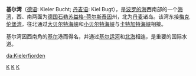 '''基尔湾'''（[[德语|德语]]: Kieler Bucht; [[丹麦语|丹麦语]]: Kiel Bugt），是[[波罗的海|波罗的海]]西南部的一个[[海湾|海湾]]，西、南两面为[[德国|德国]][[石勒苏益格-荷尔斯泰因|石勒苏益格-荷尔斯泰因]]州，北为[[丹麦|丹麦]]诸岛。该湾东接[[梅克伦堡湾|梅克伦堡湾]]，往北通过[[大贝尔特海峡|大贝尔特海峡]]和[[小贝尔特海峡|小贝尔特海峡]]与[[卡特加特海峡|卡特加特海峡]]相接。

基尔湾因西南角的[[基尔|基尔]]港而得名，并通过[[基尔运河|基尔运河]]和[[北海_(大西洋)|北海]]相连，是重要的国际水道。

{{coord|54|31|12|N|10|24|24|E|type:waterbody|display=title}}

{{Authority control}}
[[Category:德國海灣|K]]
[[Category:丹麦海灣|K]]
[[Category:歐洲海灣|K]]

[[da:Kielerfjorden|da:Kielerfjorden]]